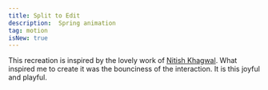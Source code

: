 ```yaml
---
title: Split to Edit 
description:  Spring animation
tag: motion
isNew: true
---
```


This recreation is inspired by the lovely work of [Nitish Khagwal](https://x.com/nitishkmrk/status/1962041664404390202). What inspired me to create it was the bounciness of the interaction.
It is this joyful and playful.

<br/>

<CraftContainer className="bg-white">
 <SplitToEdit/>
</CraftContainer>